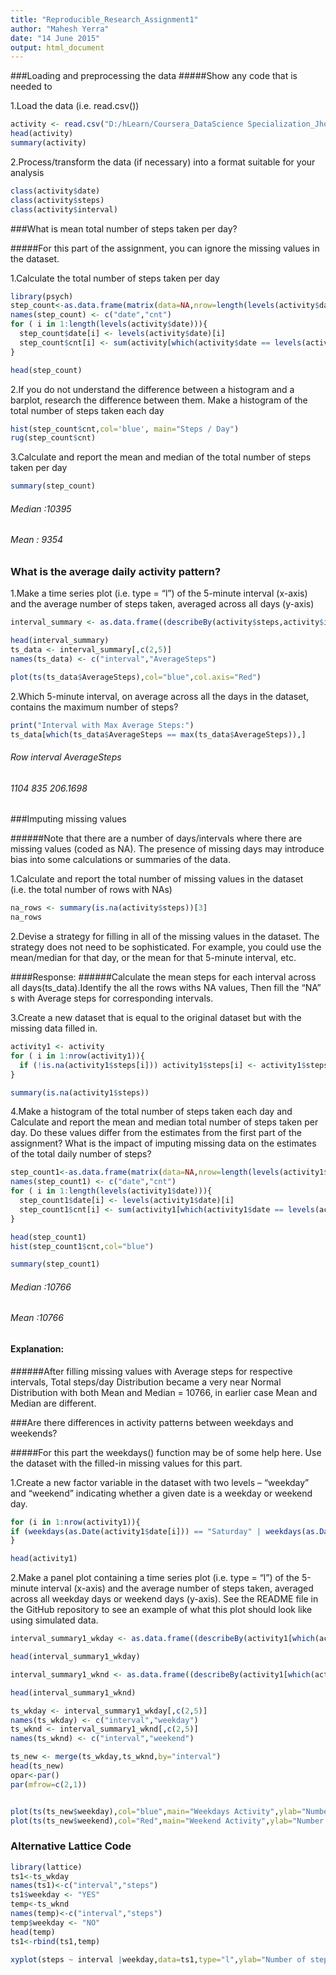 ```yaml
---
title: "Reproducible_Research_Assignment1"
author: "Mahesh Yerra"
date: "14 June 2015"
output: html_document
---
```

###Loading and preprocessing the data
#####Show any code that is needed to

1.Load the data (i.e. read.csv())
```r
activity <- read.csv("D:/hLearn/Coursera_DataScience Specialization_JhonHopkins University/My DSS/activity.csv",header=TRUE,sep=",")
head(activity)
summary(activity)


```
2.Process/transform the data (if necessary) into a format suitable for your analysis

```r
class(activity$date)
class(activity$steps)
class(activity$interval)
```
###What is mean total number of steps taken per day?

#####For this part of the assignment, you can ignore the missing values in the dataset.

1.Calculate the total number of steps taken per day

```r
library(psych)
step_count<-as.data.frame(matrix(data=NA,nrow=length(levels(activity$date)),ncol=2))
names(step_count) <- c("date","cnt")
for ( i in 1:length(levels(activity$date))){
  step_count$date[i] <- levels(activity$date)[i]
  step_count$cnt[i] <- sum(activity[which(activity$date == levels(activity$date)[i]),]$steps,na.rm = TRUE)
}

head(step_count)
```
2.If you do not understand the difference between a histogram and a barplot, research the difference between them. Make a histogram of the total number of steps taken each day

```r
hist(step_count$cnt,col='blue', main="Steps / Day")
rug(step_count$cnt)

```

3.Calculate and report the mean and median of the total number of steps taken per day
```r
summary(step_count)
```
###### Median :10395
###### Mean   : 9354

### What is the average daily activity pattern?

1.Make a time series plot (i.e. type = "l") of the 5-minute interval (x-axis) and the average number of steps taken, averaged across all days (y-axis)

```r
interval_summary <- as.data.frame((describeBy(activity$steps,activity$interval,mat=TRUE)))

head(interval_summary)
ts_data <- interval_summary[,c(2,5)]
names(ts_data) <- c("interval","AverageSteps")

plot(ts(ts_data$AverageSteps),col="blue",col.axis="Red")
```

2.Which 5-minute interval, on average across all the days in the dataset, contains the maximum number of steps?
```r
print("Interval with Max Average Steps:")
ts_data[which(ts_data$AverageSteps == max(ts_data$AverageSteps)),]
```
###### Row         interval         AverageSteps
###### 1104          835            206.1698

###Imputing missing values

######Note that there are a number of days/intervals where there are missing values (coded as NA). The presence of missing days may introduce bias into some calculations or summaries of the data.

1.Calculate and report the total number of missing values in the dataset (i.e. the total number of rows with NAs)
```r
na_rows <- summary(is.na(activity$steps))[3]
na_rows
```
2.Devise a strategy for filling in all of the missing values in the dataset. The strategy does not need to be sophisticated. For example, you could use the mean/median for that day, or the mean for that 5-minute interval, etc.

####Response: 
######Calculate the mean steps for each interval across all days(ts_data).Identify the all the rows withs NA values, Then fill the "NA" s with Average steps for corresponding intervals.

3.Create a new dataset that is equal to the original dataset but with the missing data filled in.
```r
activity1 <- activity
for ( i in 1:nrow(activity1)){
  if (!is.na(activity1$steps[i])) activity1$steps[i] <- activity1$steps[i] else activity1$steps[i] <- ts_data[which(ts_data$interval == activity1$interval[i]),2]
}

summary(is.na(activity1$steps))
```
4.Make a histogram of the total number of steps taken each day and Calculate and report the mean and median total number of steps taken per day. Do these values differ from the estimates from the first part of the assignment? What is the impact of imputing missing data on the estimates of the total daily number of steps?

```r
step_count1<-as.data.frame(matrix(data=NA,nrow=length(levels(activity1$date)),ncol=2))
names(step_count1) <- c("date","cnt")
for ( i in 1:length(levels(activity1$date))){
  step_count1$date[i] <- levels(activity1$date)[i]
  step_count1$cnt[i] <- sum(activity1[which(activity1$date == levels(activity1$date)[i]),]$steps,na.rm = TRUE)
}

head(step_count1)
hist(step_count1$cnt,col="blue")

summary(step_count1)
```
###### Median  :10766
###### Mean    :10766

#### Explanation: 
######After filling missing values with Average steps for respective intervals, Total steps/day Distribution became a very near Normal Distribution with both Mean and Median = 10766, in earlier case Mean and Median are different.

###Are there differences in activity patterns between weekdays and weekends?

#####For this part the weekdays() function may be of some help here. Use the dataset with the filled-in missing values for this part.

1.Create a new factor variable in the dataset with two levels – “weekday” and “weekend” indicating whether a given date is a weekday or weekend day.
```r
for (i in 1:nrow(activity1)){
if (weekdays(as.Date(activity1$date[i])) == "Saturday" | weekdays(as.Date(activity1$date[i])) =="Sunday") activity1$weekday[i] <- "NO" else activity1$weekday[i] <- "YES"
}

head(activity1)
```

2.Make a panel plot containing a time series plot (i.e. type = "l") of the 5-minute interval (x-axis) and the average number of steps taken, averaged across all weekday days or weekend days (y-axis). See the README file in the GitHub repository to see an example of what this plot should look like using simulated data.

```r
interval_summary1_wkday <- as.data.frame((describeBy(activity1[which(activity1$weekday == "YES"),]$steps,activity1[which(activity1$weekday == "YES"),]$interval,mat=TRUE)))

head(interval_summary1_wkday)

interval_summary1_wknd <- as.data.frame((describeBy(activity1[which(activity1$weekday == "NO"),]$steps,activity1[which(activity1$weekday == "NO"),]$interval,mat=TRUE)))

head(interval_summary1_wknd)

ts_wkday <- interval_summary1_wkday[,c(2,5)]
names(ts_wkday) <- c("interval","weekday")
ts_wknd <- interval_summary1_wknd[,c(2,5)]
names(ts_wknd) <- c("interval","weekend")

ts_new <- merge(ts_wkday,ts_wknd,by="interval")
head(ts_new)
opar<-par()
par(mfrow=c(2,1))


plot(ts(ts_new$weekday),col="blue",main="Weekdays Activity",ylab="Number of Steps",xlab="Interval")
plot(ts(ts_new$weekend),col="Red",main="Weekend Activity",ylab="Number of Steps",xlab="Interval")
```

### Alternative Lattice Code

```r
library(lattice)
ts1<-ts_wkday
names(ts1)<-c("interval","steps")
ts1$weekday <- "YES"
temp<-ts_wknd
names(temp)<-c("interval","steps")
temp$weekday <- "NO"
head(temp)
ts1<-rbind(ts1,temp)

xyplot(steps ~ interval |weekday,data=ts1,type="l",ylab="Number of steps",main="weekday",col="red",layout=c(1,2),panel=lattice.getOption("panel.xyplot"))

```
